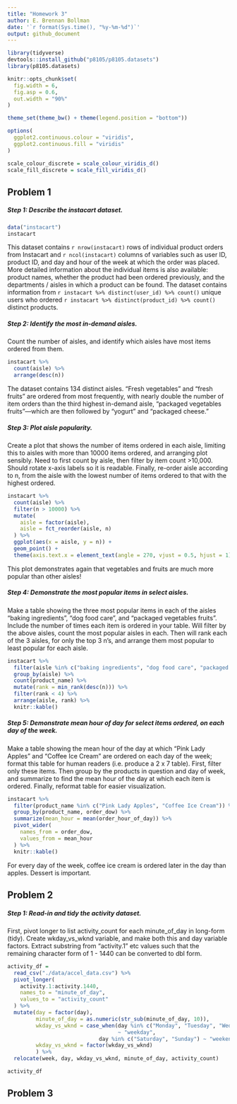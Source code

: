 ```yaml
---
title: "Homework 3"
author: E. Brennan Bollman
date: '`r format(Sys.time(), "%y-%m-%d")`'
output: github_document
---
```


```r
library(tidyverse)
devtools::install_github("p8105/p8105.datasets")
library(p8105.datasets)

knitr::opts_chunk$set(
  fig.width = 6,
  fig.asp = 0.6,
  out.width = "90%"
)

theme_set(theme_bw() + theme(legend.position = "bottom")) 

options(
  ggplot2.continuous.colour = "viridis",
  ggplot2.continuous.fill = "viridis"
)

scale_colour_discrete = scale_colour_viridis_d()
scale_fill_discrete = scale_fill_viridis_d()
```

## Problem 1

##### Step 1: Describe the instacart dataset. 

```r
data("instacart")
instacart
```

This dataset contains `r nrow(instacart)` rows of individual product orders from Instacart and `r ncol(instacart)` columns of variables such as user ID, product ID, and day and hour of the week at which the order was placed. More detailed information about the individual items is also available: product names, whether the product had been ordered previously, and the departments / aisles in which a product can be found. The dataset contains information from `r instacart %>% distinct(user_id) %>% count()` unique users who ordered `r instacart %>% distinct(product_id) %>% count()` distinct products. 

##### Step 2: Identify the most in-demand aisles.

Count the number of aisles, and identify which aisles have most items ordered from them.

```r
instacart %>% 
  count(aisle) %>% 
  arrange(desc(n))
```

The dataset contains 134 distinct aisles. "Fresh vegetables" and "fresh fruits" are ordered from most frequently, with nearly double the number of item orders than the third highest in-demand aisle, "packaged vegetables fruits"---which are then followed by "yogurt" and "packaged cheese."

##### Step 3: Plot aisle popularity. 

Create a plot that shows the number of items ordered in each aisle, limiting this to aisles with more than 10000 items ordered, and arranging plot sensibly. Need to first count by aisle, then filter by item count >10,000. Should rotate x-axis labels so it is readable. Finally, re-order aisle according to n, from the aisle with the lowest number of items ordered to that with the highest ordered. 

```r
instacart %>% 
  count(aisle) %>% 
  filter(n > 10000) %>% 
  mutate(
    aisle = factor(aisle),
    aisle = fct_reorder(aisle, n)
  ) %>% 
  ggplot(aes(x = aisle, y = n)) +
  geom_point() + 
  theme(axis.text.x = element_text(angle = 270, vjust = 0.5, hjust = 1))
```

This plot demonstrates again that vegetables and fruits are much more popular than other aisles!

##### Step 4: Demonstrate the most popular items in select aisles.

Make a table showing the three most popular items in each of the aisles “baking ingredients”, “dog food care”, and “packaged vegetables fruits”. Include the number of times each item is ordered in your table. Will filter by the above aisles, count the most popular aisles in each. Then will rank each of the 3 aisles, for only the top 3 n's, and arrange them most popular to least popular for each aisle.

```r
instacart %>% 
  filter(aisle %in% c("baking ingredients", "dog food care", "packaged vegetables fruits")) %>%
  group_by(aisle) %>% 
  count(product_name) %>% 
  mutate(rank = min_rank(desc(n))) %>% 
  filter(rank < 4) %>% 
  arrange(aisle, rank) %>% 
  knitr::kable()
```


##### Step 5: Demonstrate mean hour of day for select items ordered, on each day of the week. 

Make a table showing the mean hour of the day at which "Pink Lady Apples" and "Coffee Ice Cream" are ordered on each day of the week; format this table for human readers (i.e. produce a 2 x 7 table). First, filter only these items. Then group by the products in question and day of week, and summarize to find the mean hour of the day at which each item is ordered. Finally, reformat table for easier visualization. 

```r
instacart %>% 
  filter(product_name %in% c("Pink Lady Apples", "Coffee Ice Cream")) %>% 
  group_by(product_name, order_dow) %>% 
  summarize(mean_hour = mean(order_hour_of_day)) %>% 
  pivot_wider(
    names_from = order_dow,
    values_from = mean_hour
  ) %>% 
  knitr::kable()
```

For every day of the week, coffee ice cream is ordered later in the day than apples. Dessert is important.

## Problem 2

##### Step 1: Read-in and tidy the activity dataset.

First, pivot longer to list activity_count for each minute_of_day in long-form (tidy). Create wkday_vs_wknd variable, and make both this and day variable factors. Extract substring from "activity.1" etc values such that the remaining character form of 1 - 1440 can be converted to dbl form.  

```r
activity_df = 
  read_csv("./data/accel_data.csv") %>% 
  pivot_longer(
    activity.1:activity.1440,
    names_to = "minute_of_day",
    values_to = "activity_count"
  ) %>% 
  mutate(day = factor(day),
         minute_of_day = as.numeric(str_sub(minute_of_day, 10)),
         wkday_vs_wknd = case_when(day %in% c("Monday", "Tuesday", "Wednesday", "Thursday", "Friday") 
                                   ~ "weekday",
                             day %in% c("Saturday", "Sunday") ~ "weekend"),
         wkday_vs_wknd = factor(wkday_vs_wknd)
         ) %>% 
  relocate(week, day, wkday_vs_wknd, minute_of_day, activity_count)

activity_df
```


## Problem 3